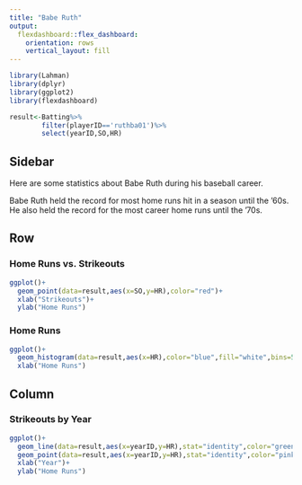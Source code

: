 ```yaml
---
title: "Babe Ruth"
output: 
  flexdashboard::flex_dashboard:
    orientation: rows
    vertical_layout: fill
---
```


```r
library(Lahman)
library(dplyr)
library(ggplot2)
library(flexdashboard)

result<-Batting%>%
        filter(playerID=='ruthba01')%>%
        select(yearID,SO,HR)
```

Sidebar {.sidebar}
-----------------------------------------------------------------------
Here are some statistics about Babe Ruth during his baseball career.

Babe Ruth held the record for most home runs hit in a season until the '60s. He also held the record for the most career home runs until the '70s.



Row {data-height=350}
-----------------------------------------------------------------------

### Home Runs vs. Strikeouts

```r
ggplot()+
  geom_point(data=result,aes(x=SO,y=HR),color="red")+
  xlab("Strikeouts")+
  ylab("Home Runs")
```

### Home Runs

```r
ggplot()+
  geom_histogram(data=result,aes(x=HR),color="blue",fill="white",bins=5)+
  xlab("Home Runs")
```


Column {data-height=650}
-----------------------------------------------------------------------

### Strikeouts by Year

```r
ggplot()+
  geom_line(data=result,aes(x=yearID,y=HR),stat="identity",color="green")+
  geom_point(data=result,aes(x=yearID,y=HR),stat="identity",color="pink")+
  xlab("Year")+
  ylab("Home Runs")
```

